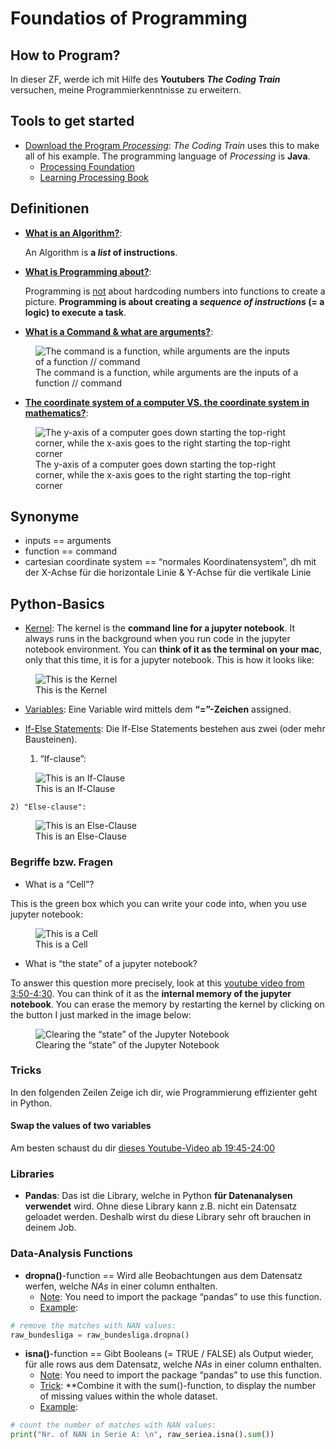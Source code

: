 # Foundatios of Programming

## How to Program?

In dieser ZF, werde ich mit Hilfe des **Youtubers _The Coding Train_** versuchen, meine Programmierkenntnisse zu erweitern.

## Tools to get started 

- [Download the Program _Processing_](http://processing.org): _The Coding Train_ uses this to make all of his example. The programming language of _Processing_ is **Java**. 
  - [Processing Foundation](https://processingfoundation.org/)
  - [Learning Processing Book](http://learningprocessing.com/)

## Definitionen

- **<u>What is an Algorithm?</u>**:

    An Algorithm is **a _list_ of instructions**.

- **<u>What is Programming about?</u>**:

    Programming is <u>not</u> about hardcoding numbers into functions to create a picture. **Programming is about creating a _sequence of instructions_ (= a logic) to execute a task**. 
    
- **<u>What is a Command & what are arguments?</u>**:

![The command is a function, while arguments are the inputs of a function // command](./bilder/programming/commands-and-arguments.png)

- **<u>The coordinate system of a computer VS. the coordinate system in mathematics?</u>**:

![The y-axis of a computer goes down starting the top-right corner, while the x-axis goes to the right starting the top-right corner](./bilder/programming/coordinate-system.png)

## Synonyme

- inputs == arguments
- function == command
- cartesian coordinate system == "normales Koordinatensystem", dh mit der X-Achse für die horizontale Linie & Y-Achse für die vertikale Linie

## Python-Basics

- <u>Kernel</u>: The kernel is the **command line for a jupyter notebook**. It always runs in the background when you run code in the jupyter notebook environment. You can **think of it as the terminal on your mac**, only that this time, it is for a jupyter notebook. This is how it looks like:

![This is the Kernel](./bilder/programming/example-kernel.png)

- <u>Variables</u>: Eine Variable wird mittels dem **"="-Zeichen** assigned. 

- <u>If-Else Statements</u>: Die If-Else Statements bestehen aus zwei (oder mehr Bausteinen).

    1) "If-clause": 
    
![This is an If-Clause](./bilder/programming/if-clause.png)

    2) "Else-clause":
    
![This is an Else-Clause](./bilder/programming/else-clause.png)

### Begriffe bzw. Fragen

- What is a "Cell"?

This is the green box which you can write your code into, when you use jupyter notebook:

![This is a Cell](./bilder/programming/example-of-a-cell.png)

- What is "the state" of a jupyter notebook?

To answer this question more precisely, look at this [youtube video from 3:50-4:30](https://www.youtube.com/watch?v=AWek49wXGzI&list=PLBZBJbE_rGRWeh5mIBhD-hhDwSEDxogDg&index=2). You can think of it as the **internal memory of the jupyter notebook**. You can erase the memory by restarting the kernel by clicking on the button I just marked in the image below:

![Clearing the "state" of the Jupyter Notebook](./bilder/programming/clear-state-of-jupyter-notebook.png)

### Tricks

In den folgenden Zeilen Zeige ich dir, wie Programmierung effizienter geht in Python.

#### Swap the values of two variables

Am besten schaust du dir [dieses Youtube-Video ab 19:45-24:00](https://www.youtube.com/watch?v=Z1Yd7upQsXY&list=PLBZBJbE_rGRWeh5mIBhD-hhDwSEDxogDg)

### Libraries

- **Pandas**: Das ist die Library, welche in Python **für Datenanalysen verwendet** wird. Ohne diese Library kann z.B. nicht ein Datensatz geloadet werden. Deshalb wirst du diese Library sehr oft brauchen in deinem Job.

### Data-Analysis Functions

- **dropna()**-function == Wird alle Beobachtungen aus dem Datensatz werfen, welche _NAs_ in einer column enthalten.
  - <u>Note</u>: You need to import the package "pandas" to use this function.
  - <u>Example</u>:
  
``` python
# remove the matches with NAN values:
raw_bundesliga = raw_bundesliga.dropna()
```

- **isna()**-function == Gibt Booleans (= TRUE / FALSE) als Output wieder, für alle rows aus dem Datensatz, welche _NAs_ in einer column enthalten.
  - <u>Note</u>: You need to import the package "pandas" to use this function.
  - <u>Trick</u>: **Combine it with the sum()-function, to display the number of missing values within the whole dataset. 
  - <u>Example</u>:
  
``` python
# count the number of matches with NAN values:
print("Nr. of NAN in Serie A: \n", raw_seriea.isna().sum())
```

